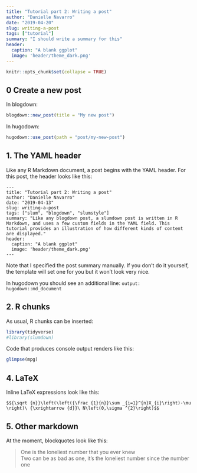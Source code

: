 ```yaml
---
title: "Tutorial part 2: Writing a post"
author: "Danielle Navarro"
date: "2019-04-20"
slug: writing-a-post
tags: ["tutorial"]
summary: "I should write a summary for this"
header:
  caption: "A blank ggplot"
  image: 'header/theme_dark.png'
---
```


```r
knitr::opts_chunk$set(collapse = TRUE)
```

## 0 Create a new post

In blogdown:

```r
blogdown::new_post(title = "My new post")
```

In hugodown:

```r
hugodown::use_post(path = "post/my-new-post")
```

## 1. The YAML header

Like any R Markdown document, a post begins with the YAML header. For this post, the header looks like this:

```
---
title: "Tutorial part 2: Writing a post"
author: "Danielle Navarro"
date: "2019-04-13"
slug: writing-a-post
tags: ["slum", "blogdown", "slumstyle"]
summary: "Like any blogdown post, a slumdown post is written in R Markdown, and uses a few custom fields in the YAML field. This tutorial provides an illustration of how different kinds of content are displayed."
header:
  caption: "A blank ggplot"
  image: 'header/theme_dark.png'
---
```

Note that I specified the post summary manually. If you don't do it yourself, the template will set one for you but it won't look very nice.

In hugodown you should see an additional line: `output: hugodown::md_document`


## 2. R chunks

As usual, R chunks can be inserted:

```r
library(tidyverse)
#library(slumdown)
```

Code that produces console output renders like this:

```r
glimpse(mpg)
```

## 4. LaTeX

Inline LaTeX expressions look like this:

`$${\sqrt {n}}\left(\left({\frac {1}{n}}\sum _{i=1}^{n}X_{i}\right)-\mu \right)\ {\xrightarrow {d}}\ N\left(0,\sigma ^{2}\right)$$`


## 5. Other markdown 

At the moment, blockquotes look like this:

> One is the loneliest number that you ever knew <br>
> Two can be as bad as one, it's the loneliest number since the number one


